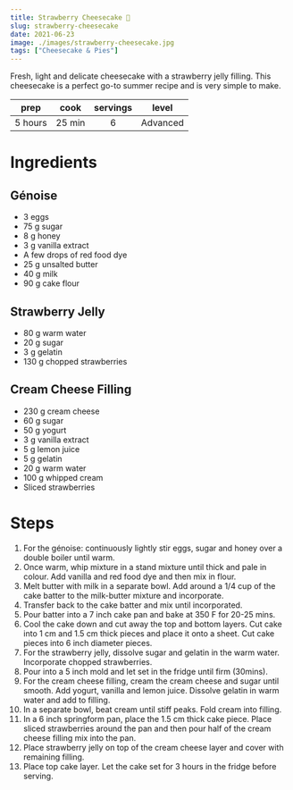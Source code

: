 ```yaml
---
title: Strawberry Cheesecake 🍓
slug: strawberry-cheesecake
date: 2021-06-23
image: ./images/strawberry-cheesecake.jpg
tags: ["Cheesecake & Pies"]
---
```


<StyledParagraph>Fresh, light and delicate cheesecake with a strawberry jelly filling. This cheesecake is a perfect go-to summer recipe and is very simple to make.</StyledParagraph>

| prep | cook | servings | level |
| :--: | :--: | :------: | :---: |
| 5 hours | 25 min |  6  | Advanced  |

# Ingredients

## Génoise 
- <ListItem>3 eggs</ListItem>
- <ListItem>75 g sugar</ListItem>
- <ListItem>8 g honey</ListItem>
- <ListItem>3 g vanilla extract</ListItem>
- <ListItem>A few drops of red food dye</ListItem>
- <ListItem>25 g unsalted butter</ListItem>
- <ListItem>40 g milk</ListItem>
- <ListItem>90 g cake flour</ListItem>
## Strawberry Jelly 
- <ListItem>80 g warm water</ListItem>
- <ListItem>20 g sugar</ListItem>
- <ListItem>3 g gelatin</ListItem>
- <ListItem>130 g chopped strawberries</ListItem>
## Cream Cheese Filling 
- <ListItem>230 g cream cheese</ListItem>
- <ListItem>60 g sugar</ListItem>
- <ListItem>50 g yogurt</ListItem>
- <ListItem>3 g vanilla extract</ListItem>
- <ListItem>5 g lemon juice</ListItem>
- <ListItem>5 g gelatin</ListItem> 
- <ListItem>20 g warm water</ListItem> 
- <ListItem>100 g whipped cream</ListItem>
- <ListItem>Sliced strawberries</ListItem> 


# Steps 
1. For the génoise: continuously lightly stir eggs, sugar and honey over a double boiler until warm. 
2. Once warm, whip mixture in a stand mixture until thick and pale in colour. Add vanilla and red food dye and then mix in flour. 
3. Melt butter with milk in a separate bowl. Add around a 1/4 cup of the cake batter to the milk-butter mixture and incorporate. 
4. Transfer back to the cake batter and mix until incorporated. 
5. Pour batter into a 7 inch cake pan and bake at 350 F for 20-25 mins. 
6. Cool the cake down and cut away the top and bottom layers. Cut cake into 1 cm and 1.5 cm thick pieces and place it onto a sheet. Cut cake pieces into 6 inch diameter pieces. 
7. For the strawberry jelly, dissolve sugar and gelatin in the warm water. Incorporate chopped strawberries. 
8. Pour into a 5 inch mold and let set in the fridge until firm (30mins).
9. For the cream cheese filling, cream the cream cheese and sugar until smooth. Add yogurt, vanilla and lemon juice. Dissolve gelatin in warm water and add to filling. 
10. In a separate bowl, beat cream until stiff peaks. Fold cream into filling. 
11. In a 6 inch springform pan, place the 1.5 cm thick cake piece. Place sliced strawberries around the pan and then pour half of the cream cheese filling mix into the pan. 
12. Place strawberry jelly on top of the cream cheese layer and cover with remaining filling. 
13. Place top cake layer. Let the cake set for 3 hours in the fridge before serving.